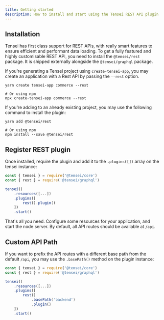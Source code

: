 ```yaml
---
title: Getting started
description: How to install and start using the Tensei REST API plugin 
---
```


## Installation
Tensei has first class support for REST APIs, with really smart features to ensure efficient and performant data loading. To get a fully featured and highly customisable REST API, you need to install the `@tensei/rest` package. It is shipped externally alongside the `@tensei/graphql` package.


If you're generating a Tensei project using `create-tensei-app`, you may create an application with a Rest API by passing the `--rest` option.

```shell
yarn create tensei-app commerce --rest

# Or using npm
npx create-tensei-app commerce --rest
```

If you're adding to an already existing project, you may use the following command to install the plugin:

```shell
yarn add @tensei/rest

# Or using npm
npm install --save @tensei/rest
```

## Register REST plugin
Once installed, require the plugin and add it to the `.plugins([])` array on the tensei instance:

```js
const { tensei } = require('@tensei/core')
const { rest } = require('@tensei/graphql')

tensei()
    .resources([...])
    .plugins([
        rest().plugin()
    ])
    .start()
```

That's all you need. Configure some resources for your application, and start the node server. By default, all API routes should be available at `/api`. 

## Custom API Path
If you want to prefix the API routes with a different base path from the default `/api`, you may use the `.basePath()` method on the plugin instance:

```js
const { tensei } = require('@tensei/core')
const { rest } = require('@tensei/graphql')

tensei()
    .resources([...])
    .plugins([
        rest()
            .basePath('backend')
            .plugin()
    ])
    .start()
```

